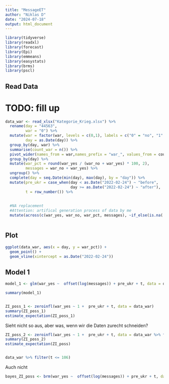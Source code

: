 ```yaml
---
title: "MessageET"
author: "Niklas D"
date: "2024-07-18"
output: html_document
---
```


```r
library(tidyverse)
library(readxl)
library(forecast)
library(Epi)
library(emmeans)
library(easystats)
library(brms)
library(pscl)
```

## Read Data
# TODO: fill up
```r
data_war <- read_xlsx("Kategorie_Krieg.xlsx") %>% 
  rename(day = "44563",
         war = "0") %>% 
  mutate(war = factor(war, levels = c(0,1), labels = c("0" = "no", "1" = "yes")),
         day = as.Date(day)) %>% 
  group_by(day, war) %>% 
  summarise(count_war = n()) %>% 
  pivot_wider(names_from = war,names_prefix = "war_", values_from = count_war, values_fill = 0) %>% 
  group_by(day) %>% 
  mutate(war_pct = round(war_yes / (war_no + war_yes) * 100, 2),
         messages = war_no + war_yes) %>% 
  ungroup() %>% 
  complete(day = seq.Date(min(day), max(day), by = "day")) %>% 
  mutate(pre_ukr = case_when(day < as.Date("2022-02-24") ~ "before",
                             day >= as.Date("2022-02-24") ~ "after"),
         t = row_number()) %>% 
  
  
  #NA replacement
  #Attention: artifical generation process of data by me 
  mutate(across(c(war_yes, war_no, war_pct, messages), ~if_else(is.na(.), 0,. )))



```


## Plot

```r
ggplot(data_war, aes(x = day, y = war_pct)) +
  geom_point() +
  geom_vline(xintercept = as.Date("2022-02-24"))
```

## Model 1
```r
model_1 <- glm(war_yes ~  offset(log(messages)) + pre_ukr + t, data = data_war, family = poisson)

summary(model_1)


ZI_poss_1 <- zeroinfl(war_yes ~ 1 +  pre_ukr + t, data = data_war)
summary(ZI_poss_1)
estimate_expectation(ZI_poss_1)

```
Sieht nicht so aus, aber was, wenn wir die Daten zurecht schneiden?


```r
ZI_poss_2 <- zeroinfl(war_yes ~ 1 +  pre_ukr + t, data = data_war %>% filter(t <= 94))
summary(ZI_poss_2)
estimate_expectation(ZI_poss)


data_war %>% filter(t <= 106)
```
Auch nicht


```r
bayes_ZI_poss <- brm(war_yes ~  offset(log(messages)) + pre_ukr + t, data = data_war, family = "zero_inflated_poisson", file = "ZI_poission_war")
```


